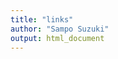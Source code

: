 ```yaml
---
title: "links"
author: "Sampo Suzuki"
output: html_document
---
```


<!-- SQiP and others -->
[0]: https://sites.google.com/site/kantometrics/ "データ分析勉強会"
[1]: https://k-metrics.github.io/ "データ分析勉強会アーカイブ"
[2]: https://www.juse.or.jp/sqip/ "SQiP"
[3]: http://www.juse-p.co.jp/ "日科技連出版"
[4]: http://www.juse-p.co.jp/cgi-bin/html.pl5?i=ISBN978-4-8171-9447-3 "データ指向のソフトウェア品質マネジメント"
[5]: http://www.juse-p.co.jp/cgi-bin/html.pl5?i=ISBN978-4-8171-9558-6 "ソフトウェアメトリクス統計分析入門"
[6]: http://gacco.org/ "gacco, The Japan MOOC"

<!-- Books -->
[B1]: http://www.tokyo-tosho.co.jp/books/978-4-489-02227-2/ "統計学基礎"
[B2]: http://www.kyoritsu-pub.co.jp/bookdetail/9784320112414 "Rで楽しむ統計"
[B3]: https://book.mynavi.jp/ec/products/detail/id=39763 "みんなのR"
[B4]: http://gihyo.jp/book/2017/978-4-7741-8812-6 "パーフェクトR"

<!-- Net Community -->
[C1]: http://qiita.com/uri/items/5583e91bb5301ed5a4ba "R-wakalang"
[C2]: http://www.okadajp.org/RWiki/ "RjpWiki"
[C3]: http://seekr.jp/ "seek R"

<!-- Style Guide -->
[SG1]: https://google.github.io/styleguide/Rguide.xml "Google's R style guide"
[SG2]: http://adv-r.had.co.nz/Style.html "Advanced R style guide"
[SG3]: http://style.tidyverse.org/ "The tidyverse style guide"
[SG4]: https://msu.edu/~idworkin/ZOL851_style_guide.html "R style guide for ZOL851"

<!-- Creative Commons -->
[CC]: http://creativecommons.org/licenses/by-nc-sa/4.0/deed.ja "CC BY-NC-SA 4.0"
[CCI]: https://i.creativecommons.org/l/by-nc-sa/4.0/88x31.png "CC BY-NC-SA 4.0 icon"

<!-- R -->
[R]: https://www.r-project.org/ "The R Project"
[CRAN]: https://cran.r-project.org/ "CRAN"
[ISM]: https://cran.ism.ac.jp/ "CRAN ISM"

<!-- R Packages -->
[DT]: https://rstudio.github.io/DT/ "An R interface to the DataTables library"
[formatr]: https://yihui.name/formatr/ "Format R code automatically"
[knitr]: https://yihui.name/knitr/ "Elegant, flexible and fast dynamic report generation with R"
[learnr]: https://rstudio.github.io/learnr/ "Interactive Tutorials for R"
[shiny]: https://shiny.rstudio.com/ "Shiny by RStudio"
[tidy]: http://tidyverse.org/ "The tidyverse"

<!-- RStudio -->
[RS]: https://www.rstudio.com/ "RStudio"
[RSD]: https://www.rstudio.com/products/RStudio/#Desktop "RStudio Desktop"
[RSS]: https://www.rstudio.com/products/RStudio/#Server "RStudio Server"
[RM]: http://rmarkdown.rstudio.com/ "R Markdown form RStudio"
[RSH]: https://github.com/rstudio/RStartHere "R Start Here"
[R4DS]: http://r4ds.had.co.nz/ "R for Data Science"
[tidy]: http://tidyverse.org/ "The tidyverse"

<!-- Docker -->
[DC]: https://www.docker.com/ "Docker"
[RC]: https://hub.docker.com/u/rocker/ "Rocker Project"
[DCI]: https://store.docker.com/editions/community/docker-ce-server-ubuntu?tab=description "Install Docker CE"
[DCPI]: https://docs.docker.com/engine/installation/linux/linux-postinstall/ "Post-onstallation"

<!-- Cabinet Pages -->
[I]: https://k-metrics.github.io/cabinet/program/ "Import"
[T]: https://k-metrics.github.io/cabinet/transform/ "Tidy/Transform"
[V]: https://k-metrics.github.io/cabinet/visualize/ "Visualize"
[M]: https://k-metrics.github.io/cabinet/model/ "Model/Infer"
[C]: https://k-metrics.github.io/cabinet/communicate/ "Communicate/Automate"
[P]: https://k-metrics.github.io/cabinet/program/ "Program"